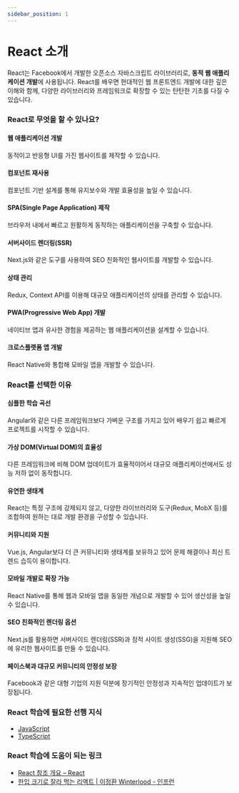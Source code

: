 ```yaml
---
sidebar_position: 1
---
```


# React 소개

React는 Facebook에서 개발한 오픈소스 자바스크립트 라이브러리로, **동적 웹 애플리케이션 개발**에 사용됩니다. React를 배우면 현대적인 웹 프론트엔드 개발에 대한 깊은 이해와 함께, 다양한 라이브러리와 프레임워크로 확장할 수 있는 탄탄한 기초를 다질 수 있습니다.

### React로 무엇을 할 수 있나요?

#### 웹 애플리케이션 개발

동적이고 반응형 UI를 가진 웹사이트를 제작할 수 있습니다.

#### 컴포넌트 재사용

컴포넌트 기반 설계를 통해 유지보수와 개발 효율성을 높일 수 있습니다.

#### SPA(Single Page Application) 제작

브라우저 내에서 빠르고 원활하게 동작하는 애플리케이션을 구축할 수 있습니다.

#### 서버사이드 렌더링(SSR)

Next.js와 같은 도구를 사용하여 SEO 친화적인 웹사이트를 개발할 수 있습니다.

#### 상태 관리

Redux, Context API를 이용해 대규모 애플리케이션의 상태를 관리할 수 있습니다.

#### PWA(Progressive Web App) 개발

네이티브 앱과 유사한 경험을 제공하는 웹 애플리케이션을 설계할 수 있습니다.

#### 크로스플랫폼 앱 개발

React Native와 통합해 모바일 앱을 개발할 수 있습니다.

### React를 선택한 이유

#### 심플한 학습 곡선

Angular와 같은 다른 프레임워크보다 가벼운 구조를 가지고 있어 배우기 쉽고 빠르게 프로젝트를 시작할 수 있습니다.

#### 가상 DOM(Virtual DOM)의 효율성

다른 프레임워크에 비해 DOM 업데이트가 효율적이어서 대규모 애플리케이션에서도 성능 저하 없이 동작합니다.

#### 유연한 생태계

React는 특정 구조에 강제되지 않고, 다양한 라이브러리와 도구(Redux, MobX 등)를 조합하여 원하는 대로 개발 환경을 구성할 수 있습니다.

#### 커뮤니티와 지원

Vue.js, Angular보다 더 큰 커뮤니티와 생태계를 보유하고 있어 문제 해결이나 최신 트렌드 습득이 용이합니다.

#### 모바일 개발로 확장 가능

React Native를 통해 웹과 모바일 앱을 동일한 개념으로 개발할 수 있어 생산성을 높일 수 있습니다.

#### SEO 친화적인 렌더링 옵션

Next.js를 활용하면 서버사이드 렌더링(SSR)과 정적 사이트 생성(SSG)을 지원해 SEO에 유리한 웹사이트를 만들 수 있습니다.

#### 페이스북과 대규모 커뮤니티의 안정성 보장

Facebook과 같은 대형 기업의 지원 덕분에 장기적인 안정성과 지속적인 업데이트가 보장됩니다.

### React 학습에 필요한 선행 지식

- [JavaScript](../javascript)
- [TypeScript](../typescript)

### React 학습에 도움이 되는 링크

- [React 참조 개요 – React](https://ko.react.dev/reference/react)
- [한입 크기로 잘라 먹는 리액트 | 이정환 Winterlood - 인프런](https://www.inflearn.com/course/%ED%95%9C%EC%9E%85-%EB%A6%AC%EC%95%A1%ED%8A%B8)
